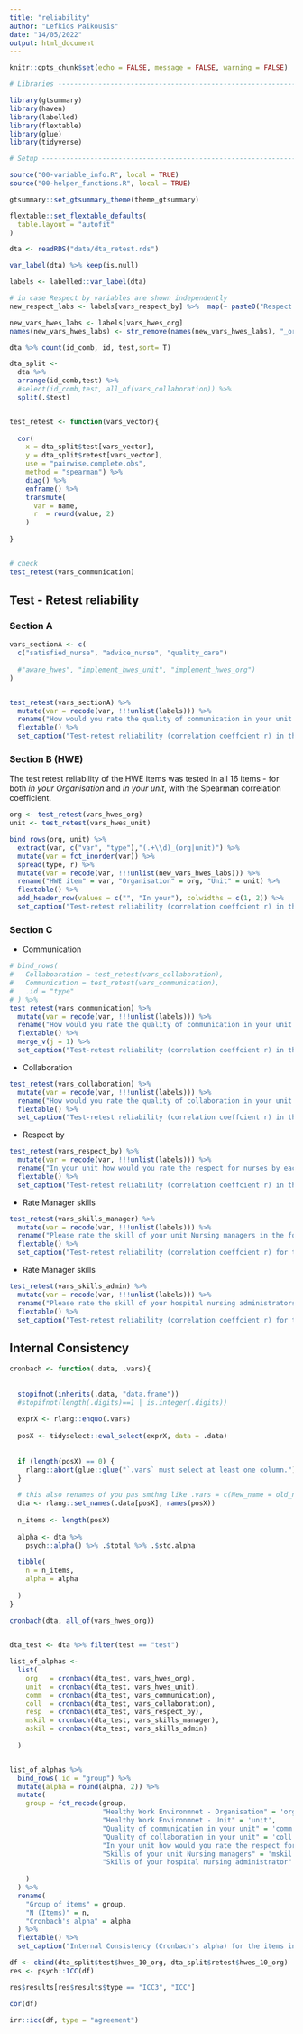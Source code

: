 ```yaml
---
title: "reliability"
author: "Lefkios Paikousis"
date: "14/05/2022"
output: html_document
---
```


```r
knitr::opts_chunk$set(echo = FALSE, message = FALSE, warning = FALSE)
```

```r
# Libraries ---------------------------------------------------------------

library(gtsummary)
library(haven)
library(labelled)
library(flextable)
library(glue)
library(tidyverse)

# Setup -------------------------------------------------------------------

source("00-variable_info.R", local = TRUE)
source("00-helper_functions.R", local = TRUE)

gtsummary::set_gtsummary_theme(theme_gtsummary)

flextable::set_flextable_defaults(
  table.layout = "autofit"
)

dta <- readRDS("data/dta_retest.rds")

var_label(dta) %>% keep(is.null)

labels <- labelled::var_label(dta)

# in case Respect by variables are shown independently
new_respect_labs <- labels[vars_respect_by] %>%  map(~ paste0("Respect by:", .))

new_vars_hwes_labs <- labels[vars_hwes_org] 
names(new_vars_hwes_labs) <- str_remove(names(new_vars_hwes_labs), "_org")

```



```r

dta %>% count(id_comb, id, test,sort= T)

dta_split <- 
  dta %>% 
  arrange(id_comb,test) %>% 
  #select(id_comb,test, all_of(vars_collaboration)) %>% 
  split(.$test)


test_retest <- function(vars_vector){
  
  cor(
    x = dta_split$test[vars_vector],
    y = dta_split$retest[vars_vector], 
    use = "pairwise.complete.obs",
    method = "spearman") %>% 
    diag() %>% 
    enframe() %>% 
    transmute(
      var = name,
      r  = round(value, 2)
    )
  
}


# check
test_retest(vars_communication)


```


## Test - Retest reliability

### Section A

```r

vars_sectionA <- c(
  c("satisfied_nurse", "advice_nurse", "quality_care")
  
  #"aware_hwes", "implement_hwes_unit", "implement_hwes_org")
)


test_retest(vars_sectionA) %>% 
  mutate(var = recode(var, !!!unlist(labels))) %>% 
  rename("How would you rate the quality of communication in your unit among the following?" = var) %>% 
  flextable() %>% 
  set_caption("Test-retest reliability (correlation coeffcient r) in the Communication items")


```


### Section B (HWE)

The test retest reliability of the HWE items was tested in all 16 items - for both _in your Organisation_ and _In your unit_, with the Spearman correlation coefficient.    


```r
org <- test_retest(vars_hwes_org) 
unit <- test_retest(vars_hwes_unit)

bind_rows(org, unit) %>% 
  extract(var, c("var", "type"),"(.+\\d)_(org|unit)") %>% 
  mutate(var = fct_inorder(var)) %>% 
  spread(type, r) %>% 
  mutate(var = recode(var, !!!unlist(new_vars_hwes_labs))) %>% 
  rename("HWE item" = var, "Organisation" = org, "Unit" = unit) %>% 
  flextable() %>% 
  add_header_row(values = c("", "In your"), colwidths = c(1, 2)) %>% 
  set_caption("Test-retest reliability (correlation coeffcient r) in the HWE items")

```

### Section C

- Communication

```r
# bind_rows(
#   Collaboaration = test_retest(vars_collaboration),
#   Communication = test_retest(vars_communication),
#   .id = "type"
# ) %>% 
test_retest(vars_communication) %>% 
  mutate(var = recode(var, !!!unlist(labels))) %>% 
  rename("How would you rate the quality of communication in your unit among the following?" = var) %>% 
  flextable() %>% 
  merge_v(j = 1) %>% 
  set_caption("Test-retest reliability (correlation coeffcient r) in the Communication items")

```

- Collaboration

```r
test_retest(vars_collaboration) %>% 
  mutate(var = recode(var, !!!unlist(labels))) %>% 
  rename("How would you rate the quality of collaboration in your unit among the following?" = var) %>% 
  flextable() %>% 
  set_caption("Test-retest reliability (correlation coeffcient r) in the Collaboration items")


```


- Respect by

```r
test_retest(vars_respect_by) %>% 
  mutate(var = recode(var, !!!unlist(labels))) %>% 
  rename("In your unit how would you rate the respect for nurses by each of the following?" = var) %>% 
  flextable() %>% 
  set_caption("Test-retest reliability (correlation coeffcient r) in the perceived respect items")

```


- Rate Manager skills

```r
test_retest(vars_skills_manager) %>% 
  mutate(var = recode(var, !!!unlist(labels))) %>% 
  rename("Please rate the skill of your unit Nursing managers in the following areas" = var) %>% 
  flextable() %>% 
  set_caption("Test-retest reliability (correlation coeffcient r) for the Manager SKills rating items")

```

- Rate Manager skills

```r
test_retest(vars_skills_admin) %>% 
  mutate(var = recode(var, !!!unlist(labels))) %>% 
  rename("Please rate the skill of your hospital nursing administrators in the following" = var) %>% 
  flextable() %>% 
  set_caption("Test-retest reliability (correlation coeffcient r) for the hospital nursing administrators' SKills rating items")

```


## Internal Consistency


```r


cronbach <- function(.data, .vars){
  
  
  stopifnot(inherits(.data, "data.frame"))
  #stopifnot(length(.digits)==1 | is.integer(.digits))
  
  exprX <- rlang::enquo(.vars)
  
  posX <- tidyselect::eval_select(exprX, data = .data)
  
  
  if (length(posX) == 0) {
    rlang::abort(glue::glue("`.vars` must select at least one column."))
  }
  
  # this also renames of you pas smthng like .vars = c(New_name = old_name)
  dta <- rlang::set_names(.data[posX], names(posX))
  
  n_items <- length(posX)
  
  alpha <- dta %>% 
    psych::alpha() %>% .$total %>% .$std.alpha
  
  tibble(
    n = n_items,
    alpha = alpha
    
  )
}
 
cronbach(dta, all_of(vars_hwes_org))



```




```r

dta_test <- dta %>% filter(test == "test")

list_of_alphas <- 
  list(
    org   = cronbach(dta_test, vars_hwes_org),
    unit  = cronbach(dta_test, vars_hwes_unit),
    comm  = cronbach(dta_test, vars_communication),
    coll  = cronbach(dta_test, vars_collaboration),
    resp  = cronbach(dta_test, vars_respect_by),
    mskil = cronbach(dta_test, vars_skills_manager),
    askil = cronbach(dta_test, vars_skills_admin)
    
  ) 


list_of_alphas %>% 
  bind_rows(.id = "group") %>% 
  mutate(alpha = round(alpha, 2)) %>% 
  mutate(
    group = fct_recode(group, 
                       "Healthy Work Environmnet - Organisation" = 'org',
                       "Healthy Work Environmnet - Unit" = 'unit',
                       "Quality of communication in your unit" = 'comm',
                       "Quality of collaboration in your unit" = 'coll',
                       "In your unit how would you rate the respect for nurses " = 'resp',
                       "Skills of your unit Nursing managers" = 'mskil',
                       "Skills of your hospital nursing administrator" = 'askil'
                       
    )
  ) %>% 
  rename(
    "Group of items" = group,
    "N (Items)" = n,
    "Cronbach's alpha" = alpha
  ) %>% 
  flextable() %>% 
  set_caption("Internal Consistency (Cronbach's alpha) for the items in the AACN survey")

```


```r

df <- cbind(dta_split$test$hwes_10_org, dta_split$retest$hwes_10_org)
res <- psych::ICC(df)

res$results[res$results$type == "ICC3", "ICC"]

cor(df)

irr::icc(df, type = "agreement")


```

